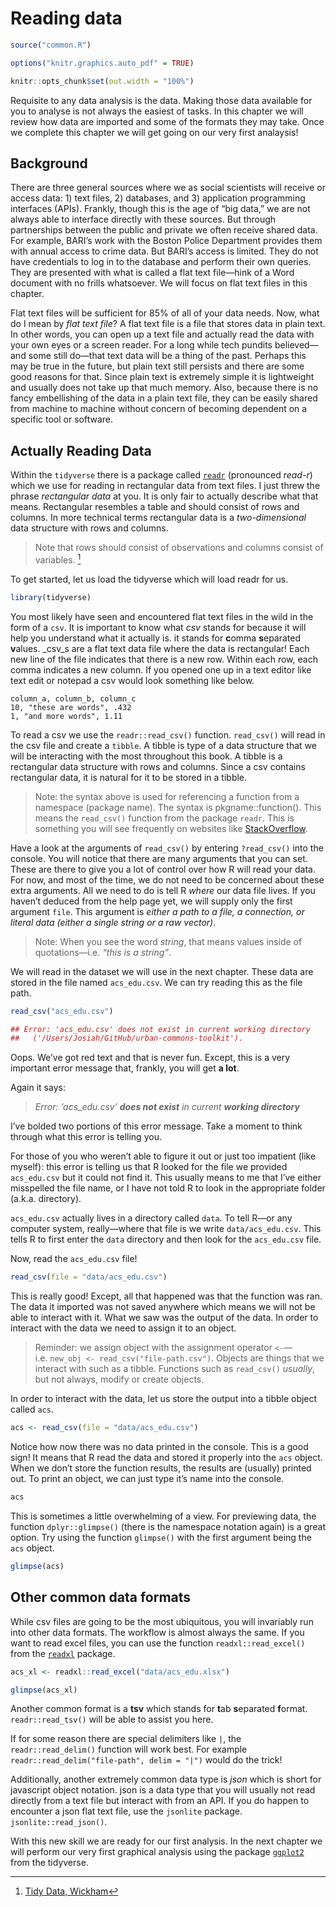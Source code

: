 # Reading data

```r
source("common.R")
```

```r
options("knitr.graphics.auto_pdf" = TRUE)

knitr::opts_chunk$set(out.width = "100%")

```

Requisite to any data analysis is the data. Making those data available for you to analyse is not always the easiest of tasks. In this chapter we will review how data are imported and some of the formats they may take. Once we complete this chapter we will get going on our very first analaysis!

## Background

There are three general sources where we as social scientists will receive or access data: 1) text files, 2) databases, and 3) application programming interfaces (APIs). Frankly, though this is the age of "big data," we are not always able to interface directly with these sources. But through partnerships between the public and private we often receive shared data. For example, BARI's work with the Boston Police Department provides them with annual access to crime data. But BARI's access is limited. They do not have credentials to log in to the database and perform their own queries. They are presented with what is called a flat text file---hink of a Word document with no frills whatsoever.  We will focus on flat text files in this chapter.

Flat text files will be sufficient for 85% of all of your data needs. Now, what do I mean by *flat text file*? A flat text file is a file that stores data in plain text. In other words, you can open up a text file and actually read the data with your own eyes or a screen reader. For a long while tech pundits believed---and some still do---that text data will be a thing of the past. Perhaps this may be true in the future, but plain text still persists and there are some good reasons for that. Since plain text is extremely simple it is lightweight and usually does not take up that much memory. Also, because there is no fancy embellishing of the data in a plain text file, they can be easily shared from machine to machine without concern of becoming dependent on a specific tool or software.

## Actually Reading Data

Within the `tidyverse` there is a package called [`readr`](https://readr.tidyverse.org) (pronounced *read-r*) which we use for reading in rectangular data from text files. I just threw the phrase *rectangular data* at you. It is only fair to actually describe what that means. Rectangular resembles a table and should consist of rows and columns. In more technical terms rectangular data is a *two-dimensional* data structure with rows and columns. 

> Note that rows should consist of observations and columns consist of variables. [^tidydata]

To get started, let us load the tidyverse which will load readr for us.

```r
library(tidyverse) 
```

You most likely have seen and encountered flat text files in the wild in the form of a `csv`. It is important to know what *csv* stands for because it will help you understand what it actually is. it stands for **c**omma **s**eparated **v**alues. \_csv\_s are a flat text data file where the data is rectangular! Each new line of the file indicates that there is a new row. Within each row, each comma indicates a new column. If you opened one up in a text editor like text edit or notepad a csv would look something like below.

    column_a, column_b, column_c
    10, "these are words", .432
    1, "and more words", 1.11

To read a csv we use the `readr::read_csv()` function. `read_csv()` will read in the csv file and create a `tibble`. A tibble is type of a data structure that we will be interacting with the most throughout this book. A tibble is a rectangular data structure with rows and columns. Since a csv contains rectangular data, it is natural for it to be stored in a tibble.

> Note: the syntax above is used for referencing a function from a namespace (package name). The syntax is pkgname::function(). This means the `read_csv()` function from the package `readr`. This is something you will see frequently on websites like [StackOverflow](https://stackoverflow.com/questions/tagged/r).

Have a look at the arguments of `read_csv()` by entering `?read_csv()` into the console. You will notice that there are many arguments that you can set. These are there to give you a lot of control over how R will read your data. For now, and most of the time, we do not need to be concerned about these extra arguments. All we need to do is tell R *where* our data file lives. If you haven't deduced from the help page yet, we will supply only the first argument `file`. This argument is *either a path to a file, a connection, or literal data (either a single string or a raw vector)*.

> Note: When you see the word *string*, that means values inside of quotations---i.e. *"this is a string"*.

We will read in the dataset we will use in the next chapter. These data are stored in the file named `acs_edu.csv`. We can try reading this as the file path.

```r
read_csv("acs_edu.csv")

## Error: 'acs_edu.csv' does not exist in current working directory 
##   ('/Users/Josiah/GitHub/urban-commons-toolkit').
```

Oops. We've got red text and that is never fun. Except, this is a very important error message that, frankly, you will get **a lot**.

Again it says:

> *Error: 'acs_edu.csv' **does not exist** in current **working directory***

I've bolded two portions of this error message. Take a moment to think through what this error is telling you.

For those of you who weren't able to figure it out or just too impatient (like myself): this error is telling us that R looked for the file we provided `acs_edu.csv` but it could not find it. This usually means to me that I've either misspelled the file name, or I have not told R to look in the appropriate folder (a.k.a. directory).

`acs_edu.csv` actually lives in a directory called `data`. To tell R---or any computer system, really---where that file is we write `data/acs_edu.csv`. This tells R to first enter the `data` directory and then look for the `acs_edu.csv` file.

Now, read the `acs_edu.csv` file!

```r
read_csv(file = "data/acs_edu.csv") 
```

This is really good! Except, all that happened was that the function was ran. The data it imported was not saved anywhere which means we will not be able to interact with it. What we saw was the output of the data. In order to interact with the data we need to assign it to an object.

> Reminder: we assign object with the assignment operator `<-`---i.e. `new_obj <- read_csv("file-path.csv")`. Objects are things that we interact with such as a tibble. Functions such as `read_csv()` *usually*, but not always, modify or create objects.

In order to interact with the data, let us store the output into a tibble object called `acs`.

```r
acs <- read_csv(file = "data/acs_edu.csv") 
```

Notice how now there was no data printed in the console. This is a good sign! It means that R read the data and stored it properly into the `acs` object. When we don't store the function results, the results are (usually) printed out. To print an object, we can just type it's name into the console.

```r
acs
```

This is sometimes a little overwhelming of a view. For previewing data, the function `dplyr::glimpse()` (there is the namespace notation again) is a great option. Try using the function `glimpse()` with the first argument being the `acs` object.

```r
glimpse(acs)
```

## Other common data formats

While csv files are going to be the most ubiquitous, you will invariably run into other data formats. The workflow is almost always the same. If you want to read excel files, you can use the function `readxl::read_excel()` from the [`readxl`](https://readxl.tidyverse.org/) package.

```r
acs_xl <- readxl::read_excel("data/acs_edu.xlsx")

glimpse(acs_xl)
```

Another common format is a **tsv** which stands for **t**ab **s**eparated **f**ormat. `readr::read_tsv()` will be able to assist you here.

If for some reason there are special delimiters like `|`, the `readr::read_delim()` function will work best. For example `readr::read_delim("file-path", delim = "|")` would do the trick!

Additionally, another extremely common data type is *json* which is short for javascript object notation. json is a data type that you will usually not read directly from a text file but interact with from an API. If you do happen to encounter a json flat text file, use the `jsonlite` package. `jsonlite::read_json()`.

With this new skill we are ready for our first analysis. In the next chapter we will perform our very first graphical analysis using the package [`ggplot2`](https://ggplot2.tidyverse.org) from the tidyverse.


[^tidydata]: [Tidy Data, Wickham](https://vita.had.co.nz/papers/tidy-data.pdf)